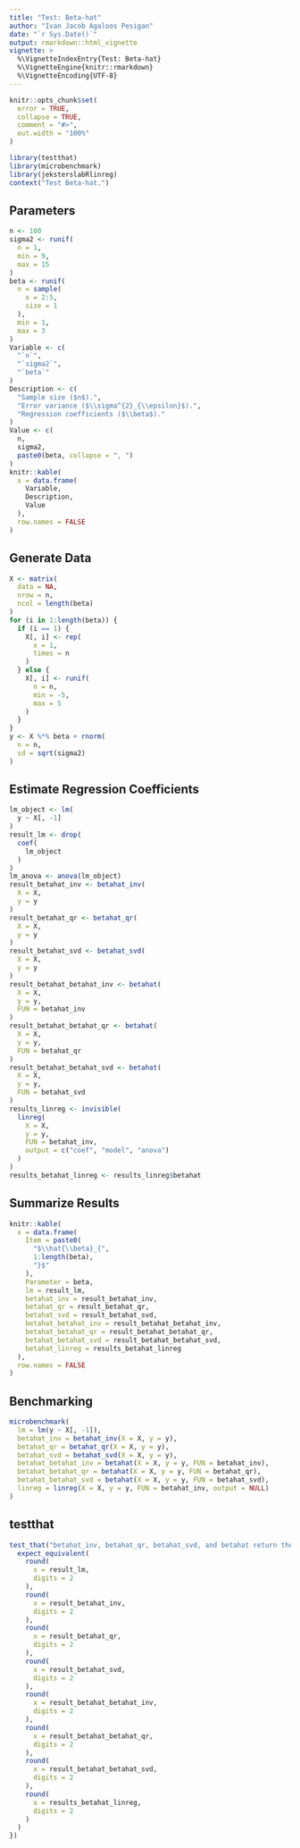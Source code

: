 ```yaml
---
title: "Test: Beta-hat"
author: "Ivan Jacob Agaloos Pesigan"
date: "`r Sys.Date()`"
output: rmarkdown::html_vignette
vignette: >
  %\VignetteIndexEntry{Test: Beta-hat}
  %\VignetteEngine{knitr::rmarkdown}
  %\VignetteEncoding{UTF-8}
---
```



```r
knitr::opts_chunk$set(
  error = TRUE,
  collapse = TRUE,
  comment = "#>",
  out.width = "100%"
)
```



```r
library(testthat)
library(microbenchmark)
library(jeksterslabRlinreg)
context("Test Beta-hat.")
```


## Parameters


```r
n <- 100
sigma2 <- runif(
  n = 1,
  min = 9,
  max = 15
)
beta <- runif(
  n = sample(
    x = 2:5,
    size = 1
  ),
  min = 1,
  max = 3
)
Variable <- c(
  "`n`",
  "`sigma2`",
  "`beta`"
)
Description <- c(
  "Sample size ($n$).",
  "Error variance ($\\sigma^{2}_{\\epsilon}$).",
  "Regression coefficients ($\\beta$)."
)
Value <- c(
  n,
  sigma2,
  paste0(beta, collapse = ", ")
)
knitr::kable(
  x = data.frame(
    Variable,
    Description,
    Value
  ),
  row.names = FALSE
)
```


## Generate Data


```r
X <- matrix(
  data = NA,
  nrow = n,
  ncol = length(beta)
)
for (i in 1:length(beta)) {
  if (i == 1) {
    X[, i] <- rep(
      x = 1,
      times = n
    )
  } else {
    X[, i] <- runif(
      n = n,
      min = -5,
      max = 5
    )
  }
}
y <- X %*% beta + rnorm(
  n = n,
  sd = sqrt(sigma2)
)
```


## Estimate Regression Coefficients


```r
lm_object <- lm(
  y ~ X[, -1]
)
result_lm <- drop(
  coef(
    lm_object
  )
)
lm_anova <- anova(lm_object)
result_betahat_inv <- betahat_inv(
  X = X,
  y = y
)
result_betahat_qr <- betahat_qr(
  X = X,
  y = y
)
result_betahat_svd <- betahat_svd(
  X = X,
  y = y
)
result_betahat_betahat_inv <- betahat(
  X = X,
  y = y,
  FUN = betahat_inv
)
result_betahat_betahat_qr <- betahat(
  X = X,
  y = y,
  FUN = betahat_qr
)
result_betahat_betahat_svd <- betahat(
  X = X,
  y = y,
  FUN = betahat_svd
)
results_linreg <- invisible(
  linreg(
    X = X,
    y = y,
    FUN = betahat_inv,
    output = c("coef", "model", "anova")
  )
)
results_betahat_linreg <- results_linreg$betahat
```


## Summarize Results


```r
knitr::kable(
  x = data.frame(
    Item = paste0(
      "$\\hat{\\beta}_{",
      1:length(beta),
      "}$"
    ),
    Parameter = beta,
    lm = result_lm,
    betahat_inv = result_betahat_inv,
    betahat_qr = result_betahat_qr,
    betahat_svd = result_betahat_svd,
    betahat_betahat_inv = result_betahat_betahat_inv,
    betahat_betahat_qr = result_betahat_betahat_qr,
    betahat_betahat_svd = result_betahat_betahat_svd,
    betahat_linreg = results_betahat_linreg
  ),
  row.names = FALSE
)
```


## Benchmarking


```r
microbenchmark(
  lm = lm(y ~ X[, -1]),
  betahat_inv = betahat_inv(X = X, y = y),
  betahat_qr = betahat_qr(X = X, y = y),
  betahat_svd = betahat_svd(X = X, y = y),
  betahat_betahat_inv = betahat(X = X, y = y, FUN = betahat_inv),
  betahat_betahat_qr = betahat(X = X, y = y, FUN = betahat_qr),
  betahat_betahat_svd = betahat(X = X, y = y, FUN = betahat_svd),
  linreg = linreg(X = X, y = y, FUN = betahat_inv, output = NULL)
)
```


## testthat


```r
test_that("betahat_inv, betahat_qr, betahat_svd, and betahat return the same coefficients as lm", {
  expect_equivalent(
    round(
      x = result_lm,
      digits = 2
    ),
    round(
      x = result_betahat_inv,
      digits = 2
    ),
    round(
      x = result_betahat_qr,
      digits = 2
    ),
    round(
      x = result_betahat_svd,
      digits = 2
    ),
    round(
      x = result_betahat_betahat_inv,
      digits = 2
    ),
    round(
      x = result_betahat_betahat_qr,
      digits = 2
    ),
    round(
      x = result_betahat_betahat_svd,
      digits = 2
    ),
    round(
      x = results_betahat_linreg,
      digits = 2
    )
  )
})
```

